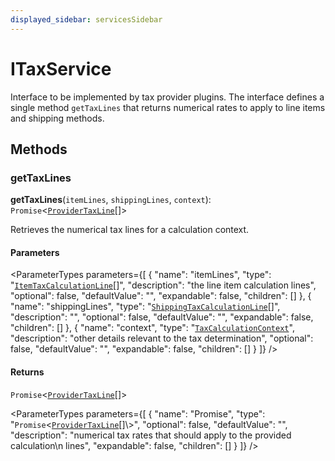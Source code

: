 ```yaml
---
displayed_sidebar: servicesSidebar
---
```



# ITaxService

Interface to be implemented by tax provider plugins. The interface defines a
single method `getTaxLines` that returns numerical rates to apply to line
items and shipping methods.

## Methods

### getTaxLines

**getTaxLines**(`itemLines`, `shippingLines`, `context`): `Promise`<[`ProviderTaxLine`](../types/ProviderTaxLine.mdx)[]\>

Retrieves the numerical tax lines for a calculation context.

#### Parameters

<ParameterTypes parameters={[
  {
    "name": "itemLines",
    "type": "[`ItemTaxCalculationLine`](../types/ItemTaxCalculationLine.mdx)[]",
    "description": "the line item calculation lines",
    "optional": false,
    "defaultValue": "",
    "expandable": false,
    "children": []
  },
  {
    "name": "shippingLines",
    "type": "[`ShippingTaxCalculationLine`](../types/ShippingTaxCalculationLine.mdx)[]",
    "description": "",
    "optional": false,
    "defaultValue": "",
    "expandable": false,
    "children": []
  },
  {
    "name": "context",
    "type": "[`TaxCalculationContext`](../types/TaxCalculationContext.mdx)",
    "description": "other details relevant to the tax determination",
    "optional": false,
    "defaultValue": "",
    "expandable": false,
    "children": []
  }
]} />

#### Returns

`Promise`<[`ProviderTaxLine`](../types/ProviderTaxLine.mdx)[]\>

<ParameterTypes parameters={[
  {
    "name": "Promise",
    "type": "`Promise`<[`ProviderTaxLine`](../types/ProviderTaxLine.mdx)[]\\>",
    "optional": false,
    "defaultValue": "",
    "description": "numerical tax rates that should apply to the provided calculation\n  lines",
    "expandable": false,
    "children": []
  }
]} />

